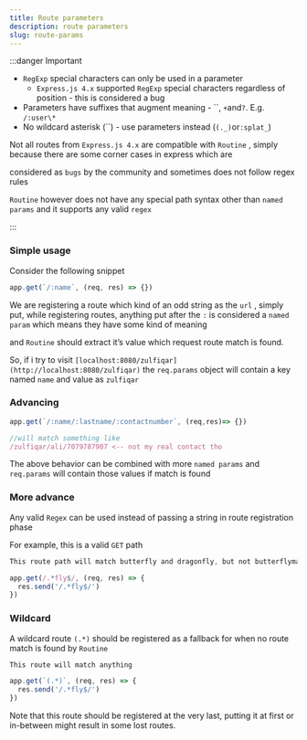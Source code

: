```yaml
---
title: Route parameters
description: route parameters
slug: route-params
---
```


:::danger Important

-   `RegExp` special characters can only be used in a parameter
    -   `Express.js 4.x` supported `RegExp` special characters regardless of position - this is considered a bug
-   Parameters have suffixes that augment meaning - ``, `+`and`?`. E.g. `/:user\*`
-   No wildcard asterisk (``) - use parameters instead (`(._)`or`:splat_`)

Not all routes from `Express.js 4.x` are compatible with `Routine` , simply because there are some corner cases in express which are

considered as `bugs` by the community and sometimes does not follow regex rules

`Routine` however does not have any special path syntax other than `named params` and it supports any valid `regex`

:::

### Simple usage

Consider the following snippet

```jsx
app.get(`/:name`, (req, res) => {})
```

We are registering a route which kind of an odd string as the `url` , simply put, while registering routes, anything put after the `:` is considered a `named param` which means they have some kind of meaning

and `Routine` should extract it’s value which request route match is found.

So, if i try to visit `[localhost:8080/zulfiqar](http://localhost:8080/zulfiqar)` the `req.params` object will contain a key named `name` and value as `zulfiqar`

### Advancing

```jsx
app.get(`/:name/:lastname/:contactnumber`, (req,res)=> {})

//will match something like
/zulfiqar/ali/7079787907 <-- not my real contact tho
```

The above behavior can be combined with more `named params` and `req.params` will contain those values if match is found

### More advance

Any valid `Regex` can be used instead of passing a string in route registration phase

For example, this is a valid `GET` path

```jsx
This route path will match butterfly and dragonfly, but not butterflyman, dragonflyman, and so on.

app.get(/.*fly$/, (req, res) => {
  res.send('/.*fly$/')
})
```

### Wildcard

A wildcard route `(.*)` should be registered as a fallback for when no route match is found by `Routine`

```jsx
This route will match anything

app.get(`(.*)`, (req, res) => {
  res.send('/.*fly$/')
})
```

Note that this route should be registered at the very last, putting it at first or in-between might result in some lost routes.
